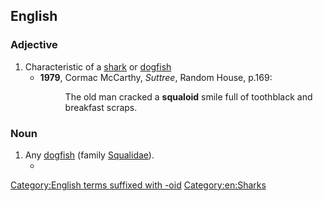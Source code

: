 ==English==

===Adjective===
{{en-adj}}

# Characteristic of a [[shark]] or [[dogfish]]
#* '''1979''', Cormac McCarthy, ''Suttree'', Random House, p.169:
#*: The old man cracked a '''squaloid''' smile full of toothblack and breakfast scraps.

===Noun===
{{en-noun}}

# Any [[dogfish]] (family [[Squalidae]]).
#* {{quote-book|en|title=The Book of Sharks|author={{w|Richard Ellis (biologist)|Richard Ellis}}|year=1983|publisher=Knopf|ISBN=0679722106|passage=Several species of '''squaloids''' have light-emitting organs, but none can glow as brightly as the monotypical ''Isistius brasiliensis''.|page=136}}

[[Category:English terms suffixed with -oid]]
[[Category:en:Sharks]]